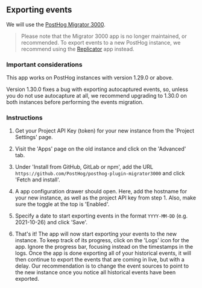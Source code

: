 ## Exporting events

We will use the [PostHog Migrator 3000](https://github.com/PostHog/posthog-plugin-migrator3000).

> Please note that the Migrator 3000 app is no longer maintained, or recommended. To export events to a new PostHog instance, we recommend using the [Replicator](/docs/apps/replicator) app instead.

### Important considerations

This app works on PostHog instances with version 1.29.0 or above.

Version 1.30.0 fixes a bug with exporting autocaptured events, so, unless you do not use autocapture at all, we recommend upgrading to 1.30.0 on both instances before performing the events migration.

### Instructions

1. Get your Project API Key (token) for your new instance from the 'Project Settings' page. 

2. Visit the 'Apps' page on the old instance and click on the 'Advanced' tab.

3. Under 'Install from GitHub, GitLab or npm', add the URL `https://github.com/PostHog/posthog-plugin-migrator3000` and click 'Fetch and install'.

4. A app configuration drawer should open. Here, add the hostname for your new instance, as well as the project API key from step 1. Also, make sure the toggle at the top is 'Enabled'.

5. Specify a date to start exporting events in the format `YYYY-MM-DD` (e.g. 2021-10-26) and click 'Save'.

6. That's it! The app will now start exporting your events to the new instance. To keep track of its progress, click on the 'Logs' icon for the app. Ignore the progress bar, focusing instead on the timestamps in the logs. Once the app is done exporting all of your historical events, it will then continue to export the events that are coming in live, but with a delay. Our recommendation is to change the event sources to point to the new instance once you notice all historical events have been exported.
